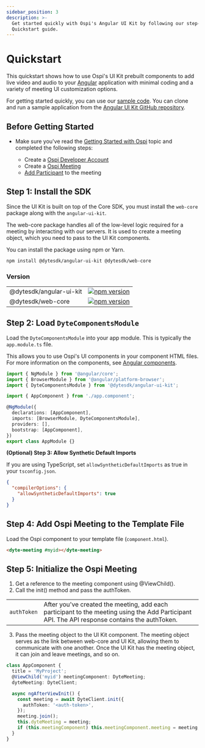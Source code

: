 ```yaml
---
sidebar_position: 3
description: >-
  Get started quickly with Ospi's Angular UI Kit by following our step-by-step
  Quickstart guide.
---
```


# Quickstart

This quickstart shows how to use Ospi's UI Kit prebuilt components to add live
video and audio to your [Angular](https://angular.io/) application with minimal
coding and a variety of meeting UI customization options.

For getting started quickly, you can use our
[sample code](https://github.com/dyte-io/angular-samples#samples). You can clone
and run a sample application from the
[Angular UI Kit GitHub repository](https://github.com/dyte-io/angular-samples).

## Before Getting Started

- Make sure you've read the [Getting Started with Ospi](/getting-started) topic
  and completed the following steps:

  - Create a [Ospi Developer Account](https://dev.dyte.io/)
  - Create a [Ospi Meeting](/api/?v=v2#/operations/create_meeting)
  - [Add Participant](/api/?v=v2#/operations/add_participant) to the meeting

## Step 1: Install the SDK

Since the UI Kit is built on top of the Core SDK, you must install the
`web-core` package along with the `angular-ui-kit`.

The web-core package handles all of the low-level logic required for a meeting
by interacting with our servers. It is used to create a meeting object, which
you need to pass to the UI Kit components.

You can install the package using npm or Yarn.

```bash npm2yarn
npm install @dytesdk/angular-ui-kit @dytesdk/web-core
```

### Version

|                         |                                                                                                                              |
| ----------------------- | ---------------------------------------------------------------------------------------------------------------------------- |
| @dytesdk/angular-ui-kit | [![npm version](https://badge.fury.io/js/@dytesdk%2Fangular-ui-kit.svg)](https://badge.fury.io/js/@dytesdk%2Fangular-ui-kit) |
| @dytesdk/web-core       | [![npm version](https://badge.fury.io/js/@dytesdk%2Fweb-core.svg)](https://badge.fury.io/js/@dytesdk%2Fweb-core)             |

## Step 2: Load `DyteComponentsModule`

Load the `DyteComponentsModule` into your app module. This is typically the
`app.module.ts` file.

This allows you to use Ospi's UI components in your component HTML files. For
more information on the components, see
[Angular components](https://angular.io/guide/component-overview).

```ts
import { NgModule } from '@angular/core';
import { BrowserModule } from '@angular/platform-browser';
import { DyteComponentsModule } from '@dytesdk/angular-ui-kit';

import { AppComponent } from './app.component';

@NgModule({
  declarations: [AppComponent],
  imports: [BrowserModule, DyteComponentsModule],
  providers: [],
  bootstrap: [AppComponent],
})
export class AppModule {}
```

**(Optional) Step 3: Allow Synthetic Default Imports**

If you are using TypeScript, set `allowSyntheticDefaultImports` as true in your
`tsconfig.json`.

```json
{
  "compilerOptions": {
    "allowSyntheticDefaultImports": true
  }
}
```

## Step 4: Add Ospi Meeting to the Template File

Load the Ospi component to your template file (`component.html`).

```html
<dyte-meeting #myid></dyte-meeting>
```

## Step 5: Initialize the Ospi Meeting

1. Get a reference to the meeting component using @ViewChild().
2. Call the init() method and pass the authToken.

|             |                                                                                                                                               |
| ----------- | --------------------------------------------------------------------------------------------------------------------------------------------- |
| `authToken` | After you've created the meeting, add each participant to the meeting using the Add Participant API. The API response contains the authToken. |

3. Pass the meeting object to the UI Kit component. The meeting object serves as
   the link between web-core and UI Kit, allowing them to communicate with one
   another. Once the UI Kit has the meeting object, it can join and leave
   meetings, and so on.

```ts
class AppComponent {
  title = 'MyProject';
  @ViewChild('myid') meetingComponent: DyteMeeting;
  dyteMeeting: DyteClient;

  async ngAfterViewInit() {
    const meeting = await DyteClient.init({
      authToken: '<auth-token>',
    });
    meeting.join();
    this.dyteMeeting = meeting;
    if (this.meetingComponent) this.meetingComponent.meeting = meeting;
  }
}
```


<head>
  <title>Angular UI Kit Quickstart</title>
  <meta name="description" content="Get started quickly with Ospi's Angular UI Kit by following our step-by-step Quickstart guide."/>
</head>
